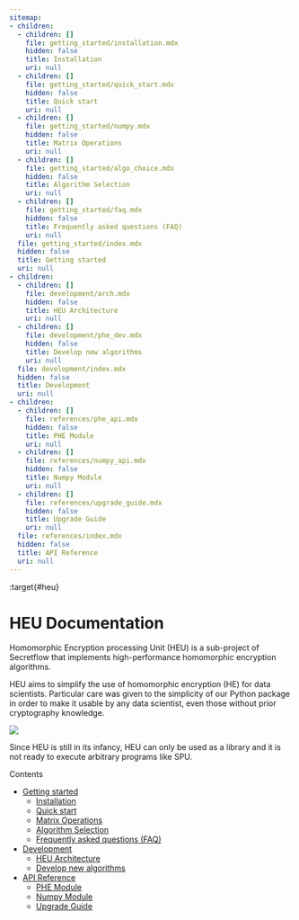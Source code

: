 ```yaml
---
sitemap:
- children:
  - children: []
    file: getting_started/installation.mdx
    hidden: false
    title: Installation
    uri: null
  - children: []
    file: getting_started/quick_start.mdx
    hidden: false
    title: Quick start
    uri: null
  - children: []
    file: getting_started/numpy.mdx
    hidden: false
    title: Matrix Operations
    uri: null
  - children: []
    file: getting_started/algo_choice.mdx
    hidden: false
    title: Algorithm Selection
    uri: null
  - children: []
    file: getting_started/faq.mdx
    hidden: false
    title: Frequently asked questions (FAQ)
    uri: null
  file: getting_started/index.mdx
  hidden: false
  title: Getting started
  uri: null
- children:
  - children: []
    file: development/arch.mdx
    hidden: false
    title: HEU Architecture
    uri: null
  - children: []
    file: development/phe_dev.mdx
    hidden: false
    title: Develop new algorithms
    uri: null
  file: development/index.mdx
  hidden: false
  title: Development
  uri: null
- children:
  - children: []
    file: references/phe_api.mdx
    hidden: false
    title: PHE Module
    uri: null
  - children: []
    file: references/numpy_api.mdx
    hidden: false
    title: Numpy Module
    uri: null
  - children: []
    file: references/upgrade_guide.mdx
    hidden: false
    title: Upgrade Guide
    uri: null
  file: references/index.mdx
  hidden: false
  title: API Reference
  uri: null
---
```


:target{#heu}

# HEU Documentation

Homomorphic Encryption processing Unit (HEU) is a sub-project of Secretflow that implements high-performance homomorphic encryption algorithms.

HEU aims to simplify the use of homomorphic encryption (HE) for data scientists. Particular care was given to the simplicity of our Python package in order to make it usable by any data scientist, even those without prior cryptography knowledge.

![](_assets/heu_arch.png)

Since HEU is still in its infancy, HEU can only be used as a library and it is not ready to execute arbitrary programs like SPU.

<TableOfContents>


  <p className="caption">
    Contents
  </p>

  - [Getting started](getting_started/index.mdx)
    - [Installation](getting_started/installation.mdx)
    - [Quick start](getting_started/quick_start.mdx)
    - [Matrix Operations](getting_started/numpy.mdx)
    - [Algorithm Selection](getting_started/algo_choice.mdx)
    - [Frequently asked questions (FAQ)](getting_started/faq.mdx)
  - [Development](development/index.mdx)
    - [HEU Architecture](development/arch.mdx)
    - [Develop new algorithms](development/phe_dev.mdx)
  - [API Reference](references/index.mdx)
    - [PHE Module](references/phe_api.mdx)
    - [Numpy Module](references/numpy_api.mdx)
    - [Upgrade Guide](references/upgrade_guide.mdx)
</TableOfContents>
